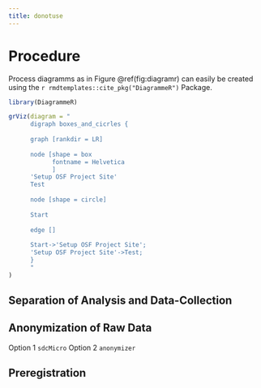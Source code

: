 ```yaml
---
title: donotuse
---
```


# Procedure

Process diagramms as in Figure \@ref(fig:diagramr) can easily be created using the `r rmdtemplates::cite_pkg("DiagrammeR")` Package.

```r

library(DiagrammeR)

grViz(diagram = "
      digraph boxes_and_cicrles {
      
      graph [rankdir = LR]
      
      node [shape = box
            fontname = Helvetica
            ]
      'Setup OSF Project Site'
      Test
      
      node [shape = circle]
      
      Start
      
      edge []
      
      Start->'Setup OSF Project Site';
      'Setup OSF Project Site'->Test;
      }
      "
)

```


## Separation of Analysis and Data-Collection

## Anonymization of Raw Data

Option 1 `sdcMicro` 
Option 2 `anonymizer` 


## Preregistration

